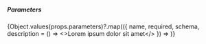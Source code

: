 ##### Parameters
{Object.values(props.parameters)?.map(({ name, required, schema, description = () => <>Lorem ipsum dolor sit amet</> }) => <ParameterDoc key={name} components={props.components} name={name} description={description()} required={required} type={schema.type} />)}